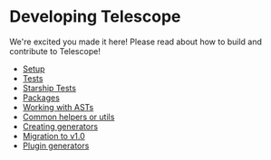 # Developing Telescope

We're excited you made it here! Please read about how to build and contribute to Telescope!


- [Setup](/telescope/developing/setup)
- [Tests](/telescope/developing/tests)
- [Starship Tests](/telescope/developing/starship-tests)
- [Packages](/telescope/developing/packages)
- [Working with ASTs](/telescope/developing/working-with-asts)
- [Common helpers or utils](/telescope/developing/helpers)
- [Creating generators](/telescope/developing/creating-new-generators)
- [Migration to v1.0](/telescope/developing/migration)
- [Plugin generators](https://github.com/cosmology-tech/telescope/blob/main/packages/telescope/src/generators)